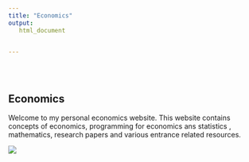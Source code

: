 ```yaml
---
title: "Economics"
output:
   html_document
    

---
```


<style type="text/css">
.title {
  display: none;
}

#getting-started img {
  margin-right: 10px;
}

</style>

<div class="row" style="padding-top: 30px;">
<div class="col-sm-6">

# **Economics**

Welcome to my personal economics website. This website contains concepts of  economics, programming for economics ans statistics , mathematics, research papers and various entrance related resources. 

<a href = "https://crumplab.github.io">
![](images/logo.png)


</a>
</div>
